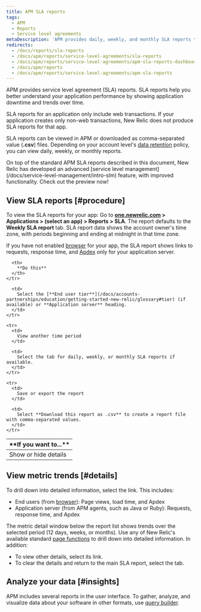 ```yaml
---
title: APM SLA reports
tags:
  - APM
  - Reports
  - Service level agreements
metaDescription: 'APM provides daily, weekly, and monthly SLA reports to view or download from the user interface.'
redirects:
  - /docs/reports/sla-reports
  - /docs/apm/reports/service-level-agreements/sla-reports
  - /docs/apm/reports/service-level-agreements/apm-sla-reports-dashboard
  - /docs/apm/reports
  - /docs/apm/reports/service-level-agreements/apm-sla-reports
---
```


APM provides service level agreement (SLA) reports. SLA reports help you better understand your application performance by showing application downtime and trends over time.

SLA reports for an application only include web transactions. If your application creates only non-web transactions, New Relic does not produce SLA reports for that app.

SLA reports can be viewed in APM or downloaded as comma-separated value (**.csv**) files. Depending on your account level's [data retention](/docs/subscriptions/data-retention) policy, you can view daily, weekly, or monthly reports.

<Callout variant="important">
  On top of the standard APM SLA reports described in this document, New Relic has developed an advanced [service level management](/docs/service-level-management/intro-slm) feature, with improved functionality. Check out the preview now!
</Callout>

## View SLA reports [#procedure]

To view the SLA reports for your app: Go to **[one.newrelic.com](https://one.newrelic.com) > Applications > (select an app) > Reports > SLA**. The report defaults to the **Weekly SLA report** tab. SLA report data shows the account owner's time zone, with periods beginning and ending at midnight in that time zone.

If you have not enabled [browser](/docs/new-relic-browser/page-load-timing-process) for your app, the SLA report shows links to requests, response time, and [Apdex](/docs/site/apdex-measuring-user-satisfaction) only for your application server.

<table>
  <thead>
    <tr>
      <th width={200}>
        **If you want to...**
      </th>

      <th>
        **Do this**
      </th>
    </tr>
  </thead>

  <tbody>
    <tr>
      <td>
        Show or hide details
      </td>

      <td>
        Select the [**End user tier**](/docs/accounts-partnerships/education/getting-started-new-relic/glossary#tier) (if available) or **Application server** heading.
      </td>
    </tr>

    <tr>
      <td>
        View another time period
      </td>

      <td>
        Select the tab for daily, weekly, or monthly SLA reports if available.
      </td>
    </tr>

    <tr>
      <td>
        Save or export the report
      </td>

      <td>
        Select **Download this report as .csv** to create a report file with comma-separated values.
      </td>
    </tr>
  </tbody>
</table>

## View metric trends [#details]

To drill down into detailed information, select the link. This includes:

* End users (from [browser](/docs/browser/new-relic-browser/welcome-new-relic-browser/new-relic-browser)): Page views, load time, and Apdex
* Application server (from APM agents, such as Java or Ruby): Requests, response time, and Apdex

The metric detail window below the report list shows trends over the selected period (12 days, weeks, or months). Use any of New Relic's available standard [page functions](/docs/site/standard-dashboard-features) to drill down into detailed information. In addition:

* To view other details, select its link.
* To clear the details and return to the main SLA report, select the tab.

## Analyze your data [#insights]

APM includes several reports in the user interface. To gather, analyze, and visualize data about your software in other formats, use [query builder](/docs/query-your-data/explore-query-data/query-builder/introduction-query-builder).
